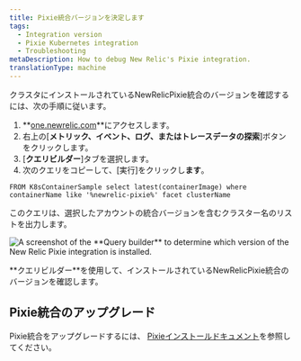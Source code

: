 ```yaml
---
title: Pixie統合バージョンを決定します
tags:
  - Integration version
  - Pixie Kubernetes integration
  - Troubleshooting
metaDescription: How to debug New Relic's Pixie integration.
translationType: machine
---
```



クラスタにインストールされているNewRelicPixie統合のバージョンを確認するには、次の手順に従います。

1. **[one.newrelic.com](https://one.newrelic.com/all-capabilities)**にアクセスします。
2. 右上の\[**メトリック、イベント、ログ、またはトレースデータの探索**]ボタンをクリックします。
3. \[**クエリビルダー**]タブを選択します。
4. 次のクエリをコピーして、\[実行]をクリックし**ます**。

```
FROM K8sContainerSample select latest(containerImage) where containerName like '%newrelic-pixie%' facet clusterName
```

このクエリは、選択したアカウントの統合バージョンを含むクラスター名のリストを出力します。

<img
  title="Pixie integration in Query builder"
  alt="A screenshot of the **Query builder** to determine which version of the New Relic Pixie integration is installed."
  src={pixieIntegrationVersion}
/>

<figcaption>
  **クエリビルダー**を使用して、インストールされているNewRelicPixie統合のバージョンを確認します。
</figcaption>

## Pixie統合のアップグレード

Pixie統合をアップグレードするには、 [Pixieインストールドキュメント](/docs/kubernetes-pixie/auto-telemetry-pixie/install-auto-telemetry-pixie/#upgrade)を参照してください。